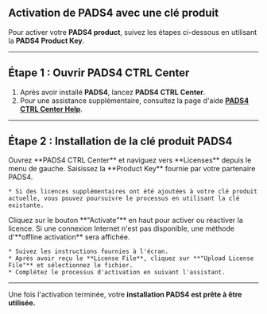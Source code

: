 ## **Activation de PADS4 avec une clé produit**

Pour activer votre **PADS4 product**, suivez les étapes ci-dessous en utilisant la **PADS4 Product Key**.

***

## **Étape 1 : Ouvrir PADS4 CTRL Center**

1. Après avoir installé **PADS4**, lancez **PADS4 CTRL Center**.
2. Pour une assistance supplémentaire, consultez la page d'aide **[PADS4 CTRL Center Help](#)**.

***

## **Étape 2 : Installation de la clé produit PADS4**

<Steps>
  <Step title="Première étape">
    Ouvrez **PADS4 CTRL Center** et naviguez vers **Licenses** depuis le menu de gauche.
  </Step>

  <Step title="Deuxième étape">
    Saisissez la **Product Key** fournie par votre partenaire PADS4.

    * Si des licences supplémentaires ont été ajoutées à votre clé produit actuelle, vous pouvez poursuivre le processus en utilisant la clé existante.
  </Step>

  <Step title="Troisième étape">
    Cliquez sur le bouton **"Activate"** en haut pour activer ou réactiver la licence.
  </Step>

  <Step title="Quatrième étape - *Activation hors ligne*">
    Si une connexion Internet n'est pas disponible, une méthode d'**offline activation** sera affichée.

    * Suivez les instructions fournies à l'écran.
    * Après avoir reçu le **License File**, cliquez sur **"Upload License File"** et sélectionnez le fichier.
    * Complétez le processus d'activation en suivant l'assistant.
  </Step>
</Steps>

***

Une fois l'activation terminée, votre **installation PADS4 est prête à être utilisée.**
